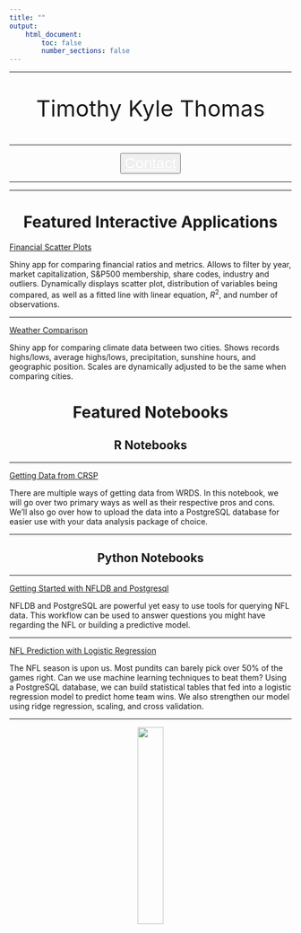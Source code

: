 ```yaml
---
title: ""
output:
    html_document:
        toc: false
        number_sections: false
---
```


---

<center>

<p style="font-size:30pt;">Timothy Kyle Thomas</p>

<!-- Research Consulting Services -->

---

<button type="button" class="btn btn-primary btn-lg"> <a href="mailto:timothykylethomas@gmail.com"  style="font-size:20pt;color:white;">Contact</a> </button>
</center>

---


---

<center>
# Featured Interactive Applications
</center>

[Financial Scatter Plots](https://kylethomas.shinyapps.io/finance_app/)

Shiny app for comparing financial ratios and metrics. Allows to filter by year, market capitalization, S&P500 membership, share codes, industry and outliers. Dynamically displays scatter plot, distribution of variables being compared, as well as a fitted line with linear equation, $R^2$, and number of observations.

---

[Weather Comparison](https://kylethomas.shinyapps.io/weather_comp/)

Shiny app for comparing climate data between two cities. Shows records highs/lows, average highs/lows, precipitation, sunshine hours, and geographic position. Scales are dynamically adjusted to be the same when comparing cities.


<center>
# Featured Notebooks
</center>

<center>
## R Notebooks
</center>

---

[Getting Data from CRSP](crsp_gettingdata.html)

There are multiple ways of getting data from WRDS. In this notebook, we will go over two primary ways as well as their respective pros and cons. We'll also go over how to upload the data into a PostgreSQL database for easier use with your data analysis package of choice.

---

<center>
## Python Notebooks
</center>

---

[Getting Started with NFLDB and Postgresql](nfldb-postgresql.html)

NFLDB and PostgreSQL are powerful yet easy to use tools for querying NFL data. This workflow can be used to answer questions you might have regarding the NFL or building a predictive model.

---

[NFL Prediction with Logistic Regression](nfl-prediction-1.html)

The NFL season is upon us. Most pundits can barely pick over 50% of the games right. Can we use machine learning techniques to beat them? Using a PostgreSQL database, we can build statistical tables that fed into a logistic regression model to predict home team wins. We also strengthen our model using ridge regression, scaling, and cross validation.

---

<!-- --- -->

<!-- <center> -->
<!-- # Services -->
<!-- </center> -->

<!-- Leveraging five years of experience as a professional researcher at Harvard Business School (in addition to six years as a student at Harvard and Furman), I provide high quality services in copy-editing, consulting, and tutoring.  -->

<!-- <center> -->
<!-- ## Copy-Editing -->
<!-- </center> -->

<!-- I have edited, typeset, and proof-read multiple papers that have appeared in publications such as *The Accounting Review* and *The Journal of Financial Economics*. Additionally, I have coauthored several cases and teaching plans that are available at Harvard Business Publishing. My experience allows me to relieved the highest possible quality for publications. -->


<!-- <center> -->
<!-- ## Consulting -->
<!-- </center> -->

<!-- In my time at Harvard Business School, I have aided fellow researchers, doctoral students, and faculty in getting started with an effective data analysis pipeline including R, Python, text editors, Stata, command line, or advanced Excel techniques. I place a special emphasis on bibliography management and reproducible research as a means to dramatically increase the efficiency. -->

<!-- <center> -->
<!-- ## Tutoring -->
<!-- </center> -->

<!-- As someone who was originally from a humanities background, I understand that math, statistics, and data science can be difficult to start. I provide tutoring to those who need additional help understanding the core concepts in these fields. For more advanced students, I offer insights into how to quickly perform the kind of research required for serious academic projects. I additionally provide tutoring in critical writing, logic, and grammar. -->


<!-- --- -->


<center>
![](logo.png){ width=30% }
</center>

